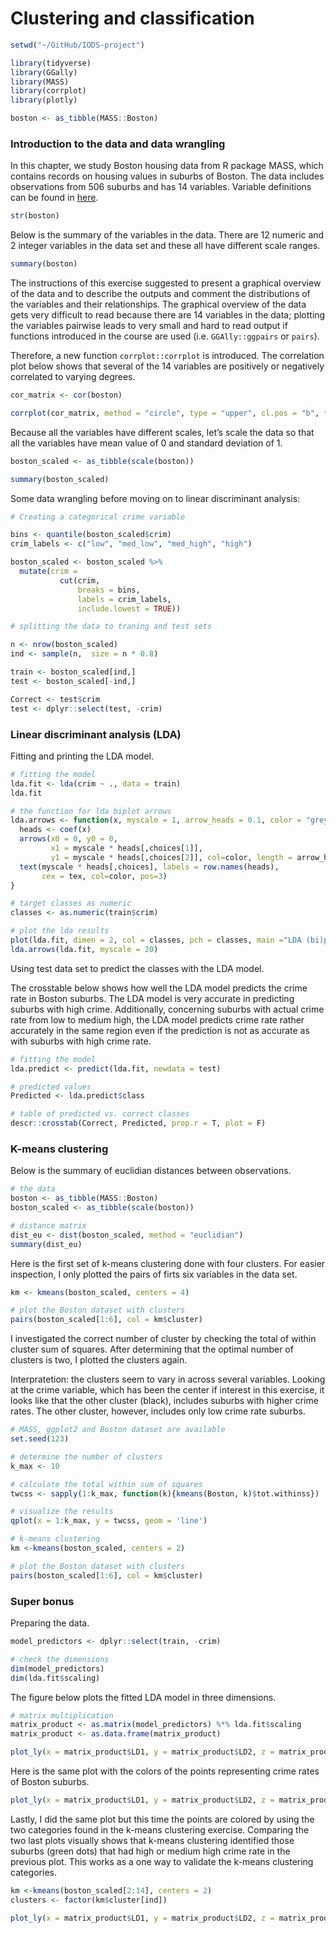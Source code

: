 # Clustering and classification

```r

setwd("~/GitHub/IODS-project")

library(tidyverse)
library(GGally)
library(MASS)
library(corrplot)
library(plotly)

boston <- as_tibble(MASS::Boston)

```

### Introduction to the data and data wrangling

In this chapter, we study Boston housing data from R package MASS, which contains records on housing values in suburbs of Boston. The data includes observations from 506 suburbs and has 14 variables. Variable definitions can be found in [here](https://stat.ethz.ch/R-manual/R-devel/library/MASS/html/Boston.html).

```r

str(boston)

```

Below is the summary of the variables in the data. There are 12 numeric and 2 integer variables in the data set and these all have different scale ranges. 


```r

summary(boston)

```

The instructions of this exercise suggested to present a graphical overview of the data and to describe the outputs and comment the distributions of the variables and their relationships. The graphical overview of the data gets very difficult to read because there are 14 variables in the data; plotting the variables pairwise leads to very small and hard to read output if functions introduced in the course are used (i.e. `GGAlly::ggpairs` or `pairs`). 

Therefore, a new function `corrplot::corrplot` is introduced. The correlation plot below shows that several of the 14 variables are positively or negatively correlated to varying degrees.

```r

cor_matrix <- cor(boston)

corrplot(cor_matrix, method = "circle", type = "upper", cl.pos = "b", tl.pos = "d", tl.cex = 0.6)

```

Because all the variables have different scales, let's scale the data so that all the variables have mean value of 0 and standard deviation of 1.

```r

boston_scaled <- as_tibble(scale(boston))

summary(boston_scaled)

```

Some data wrangling before moving on to linear discriminant analysis:

```r

# Creating a categorical crime variable

bins <- quantile(boston_scaled$crim)
crim_labels <- c("low", "med_low", "med_high", "high")

boston_scaled <- boston_scaled %>%
  mutate(crim = 
           cut(crim,
               breaks = bins,
               labels = crim_labels,
               include.lowest = TRUE))

# splitting the data to traning and test sets

n <- nrow(boston_scaled)
ind <- sample(n,  size = n * 0.8)

train <- boston_scaled[ind,]
test <- boston_scaled[-ind,]

Correct <- test$crim
test <- dplyr::select(test, -crim)

```


### Linear discriminant analysis (LDA)

Fitting and printing the LDA model.

```r

# fitting the model
lda.fit <- lda(crim ~ ., data = train)
lda.fit

# the function for lda biplot arrows
lda.arrows <- function(x, myscale = 1, arrow_heads = 0.1, color = "grey", tex = 0.75, choices = c(1,2)){
  heads <- coef(x)
  arrows(x0 = 0, y0 = 0, 
         x1 = myscale * heads[,choices[1]], 
         y1 = myscale * heads[,choices[2]], col=color, length = arrow_heads)
  text(myscale * heads[,choices], labels = row.names(heads), 
       cex = tex, col=color, pos=3)
}

# target classes as numeric
classes <- as.numeric(train$crim)

# plot the lda results
plot(lda.fit, dimen = 2, col = classes, pch = classes, main ="LDA (bi)plot")
lda.arrows(lda.fit, myscale = 20)

```

Using test data set to predict the classes with the LDA model. 

The crosstable below shows how well the LDA model predicts the crime rate in Boston suburbs. The LDA model is very accurate in predicting suburbs with high crime. Additionally, concerning suburbs with actual crime rate from low to medium high, the LDA model predicts crime rate rather accurately in the same region even if the prediction is not as accurate as with suburbs with high crime rate. 

```r

# fitting the model 
lda.predict <- predict(lda.fit, newdata = test)

# predicted values
Predicted <- lda.predict$class

# table of predicted vs. correct classes
descr::crosstab(Correct, Predicted, prop.r = T, plot = F)

```

### K-means clustering

Below is the summary of euclidian distances between observations.

```r

# the data
boston <- as_tibble(MASS::Boston)
boston_scaled <- as_tibble(scale(boston))

# distance matrix 
dist_eu <- dist(boston_scaled, method = "euclidian")
summary(dist_eu)

```

Here is the first set of k-means clustering done with four clusters. For easier inspection, I only plotted the pairs of firts six variables in the data set.

```r

km <- kmeans(boston_scaled, centers = 4)

# plot the Boston dataset with clusters
pairs(boston_scaled[1:6], col = km$cluster)

```

I investigated the correct number of cluster by checking the total of within cluster sum of squares. After determining that the optimal number of clusters is two, I plotted the clusters again. 

Interpratetion: the clusters seem to vary in across several variables. Looking at the crime variable, which has been the center if interest in this exercise, it looks like that the other cluster (black), includes suburbs with higher crime rates. The other cluster, however, includes only low crime rate suburbs.

```r

# MASS, ggplot2 and Boston dataset are available
set.seed(123)

# determine the number of clusters
k_max <- 10

# calculate the total within sum of squares
twcss <- sapply(1:k_max, function(k){kmeans(Boston, k)$tot.withinss})

# visualize the results
qplot(x = 1:k_max, y = twcss, geom = 'line')

# k-means clustering
km <-kmeans(boston_scaled, centers = 2)

# plot the Boston dataset with clusters
pairs(boston_scaled[1:6], col = km$cluster)

```

### Super bonus

Preparing the data. 

```r

model_predictors <- dplyr::select(train, -crim)

# check the dimensions
dim(model_predictors)
dim(lda.fit$scaling)

```

The figure below plots the fitted LDA model in three dimensions. 

```r

# matrix multiplication
matrix_product <- as.matrix(model_predictors) %*% lda.fit$scaling
matrix_product <- as.data.frame(matrix_product)

plot_ly(x = matrix_product$LD1, y = matrix_product$LD2, z = matrix_product$LD3, type = 'scatter3d', mode = 'markers', colors = "Dark2")

```

Here is the same plot with the colors of the points representing crime rates of Boston suburbs. 

```r

plot_ly(x = matrix_product$LD1, y = matrix_product$LD2, z = matrix_product$LD3, type = 'scatter3d', mode = 'markers', color = train$crim, colors = "Dark2")

```

Lastly, I did the same plot but this time the points are colored by using the two categories found in the k-means clustering exercise. Comparing the two last plots visually shows that k-means clustering identified those suburbs (green dots) that had high or medium high crime rate in the previous plot. This works as a one way to validate the k-means clustering categories.

```r

km <-kmeans(boston_scaled[2:14], centers = 2)
clusters <- factor(km$cluster[ind])

plot_ly(x = matrix_product$LD1, y = matrix_product$LD2, z = matrix_product$LD3, type = 'scatter3d', mode = 'markers', color = clusters, colors = "Dark2")

```

